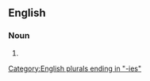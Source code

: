 ==English==

===Noun===
{{head|en|noun form|head=[[kinetic]] [[energy|energies]]}}

# {{plural of|en|kinetic energy}}

[[Category:English plurals ending in "-ies"]]